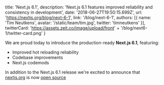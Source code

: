   title: 'Next.js 6.1',
  description: 'Next.js 6.1 features improved reliability and consistency in development',
  date: '2018-06-27T19:50:15.699Z',
  url: 'https://nextjs.org/blog/next-6-1',
  link: '/blog/next-6-1',
  authors: [{
    name: 'Tim Neutkens',
    avatar: '/static/team/tim.jpg',
    twitter: 'timneutkens'
  }],
  twitterCard: 'https://assets.zeit.co/image/upload/front' + '/blog/next6-1/twitter-card.png'
}

We are proud today to introduce the production-ready **Next.js 6.1**, featuring:

- Improved hot reloading reliability
- Codebase improvements
- Next.js codemods

In addition to the Next.js 6.1 release we're excited to announce that [nextjs.org](https://nextjs.org) is now [open source](https://github.com/zeit/next-site)
